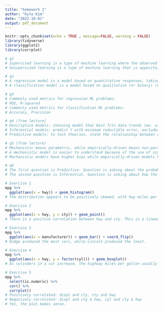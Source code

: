 ```yaml
---
title: "homework 1"
author: "Kyle Kim"
date: "2022-10-01"
output: pdf_document
---
```


```r
knitr::opts_chunk$set(echo = TRUE , message=FALSE, warning = FALSE)
library(tidyverse)
library(ggplot2)
library(corrplot)
```


```r
# q1
# Supervised learning is a type of machine learning where the observed values of the outcome are already known for each observation.
# Unsupervised learning is a type of machine learning that is opposite, meaning that there is no response variable to predict.
```

```r
# q2
# A regression model is a model based on quantitative responses, taking on numerical values for its variables.
# A classification model is a model based on qualitative (or binary) responses, taking on non-numerical values for its variables.
```

```r
# q3 
# Commonly used metrics for regression ML problems:
# MSE, R-squared
# Commonly used metrics for classification ML problems:
# Accuracy, Precision
```

```r
# q4 (from lecture)
# Descriptive models: choosing model that best fits data trends (ex. using a line on a scatterplot)
# Inferential models: predict Y with minimum reductible error, excludes focus of hypothesis testing
# Predictive models: to test theories, state the relationship between outcome and predictor
```

```r
# q5 (from lecture)
# Mechanistic means parametric, while empirically-driven means non-parametric. Mechanistic models assume a parametric form that will not match the true unknown form of the model. An empirically-driven model requires more observations and is much more flexible compared to mechanistic models.
# A mechanistic model is easier to understand because of the use of simple parametric forms.
# Mechanistic models have higher bias while empirically-driven models have a higher variance.
```

```r
# q6
# The first question is Predictive. Question is asking about the probability of voter behavior.
# The second question is Inferential. Question is asking about how the likelihood would change through a condition that changes the result.
```

```r
# Exercise 1
mpg %>%
  ggplot(aes(x = hwy)) + geom_histogram()
# The distribution appears to be positively skewed, with hwy miles per gallon increasing.
```
```r
# Exercise 2
mpg %>%
  ggplot(aes(x = hwy, y = cty)) + geom_point()
# There is a positive correlation between hwy and cty. This is a linear correlation as well, as there are more highways as there is more city mileage.
```

```r
# Exercise 3
mpg %>%
  ggplot(aes(x = manufacturer)) + geom_bar() + coord_flip()
# Dodge produced the most cars, while Lincoln produced the least.
```

```r
# Exercise 4 
mpg %>%
  ggplot(aes(x = hwy, y = factor(cyl))) + geom_boxplot()
# As cylinders in a car increase, the highway miles per gallon usually decreases. 4 cylinders in a car produces the highest mileage, while 5 cylinders in a car produces the least.
```

```r
# Exercise 5
mpg %>%
  select(is.numeric) %>%
  cor() %>%
  corrplot()
# Positively correlated: displ and cty, cty and hwy
# Negatively correlated: displ and cty & hwy, cyl and cty & hwy
# Yes, the plot makes sense.
```
